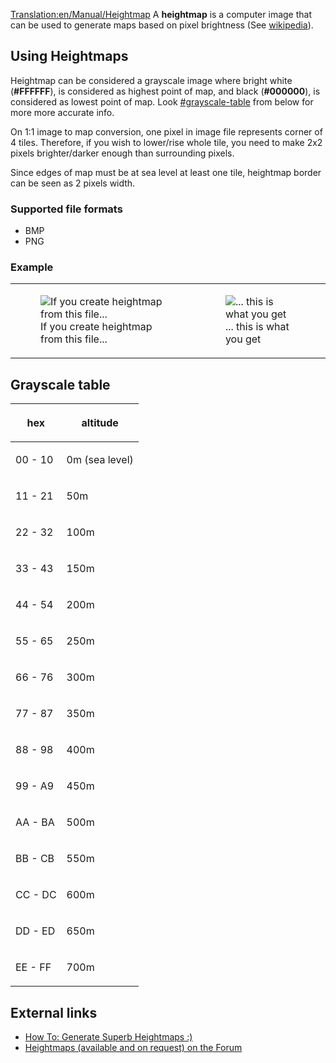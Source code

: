 [[Translation:en/Manual/Heightmap]]
A '''heightmap''' is a computer image that can be used to generate maps based on pixel brightness (See [http://en.wikipedia.org/wiki/Heightmap wikipedia]).

==Using Heightmaps==
Heightmap can be considered a grayscale image where bright white ('''#FFFFFF'''), is considered as highest point of map, and black ('''#000000'''), is considered as lowest point of map. Look [[#grayscale-table]] from below for more more accurate info.

On 1:1 image to map conversion, one pixel in image file represents corner of 4 tiles. Therefore, if you wish to lower/rise whole tile, you need to make 2x2 pixels brighter/darker enough than surrounding pixels.

Since edges of map must be at sea level at least one tile, heightmap border can be seen as 2 pixels width.

===Supported file formats===
* BMP
* PNG

===Example===

{|align="left" border="0"
|[[File:en/Manual/Heightmap img.png|none|frame|If you create heightmap from this file...]]
|[[File:en/Manual/Heightmap map.png|none|thumb|... this is what you get]]
|}

==Grayscale table==
{|
! hex
! altitude
|-
| 00 - 10
| 0m (sea level)
|-
| 11 - 21
| 50m
|-
| 22 - 32
| 100m
|-
| 33 - 43
| 150m
|-
| 44 - 54
| 200m
|-
| 55 - 65
| 250m
|-
| 66 - 76
| 300m
|-
| 77 - 87
| 350m
|-
| 88 - 98
| 400m
|-
| 99 - A9
| 450m
|-
| AA - BA
| 500m
|-
| BB - CB
| 550m
|-
| CC - DC
| 600m
|-
| DD - ED
| 650m
|-
| EE - FF
| 700m
|}


==External links==
*[http://www.tt-forums.net/viewtopic.php?t=27052 How To: Generate Superb Heightmaps :)]
*[http://www.tt-forums.net/viewtopic.php?t=29323 Heightmaps (available and on request) on the Forum]

{{en/Stub}}